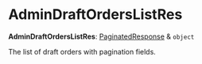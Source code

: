 
# AdminDraftOrdersListRes

 **AdminDraftOrdersListRes**: [PaginatedResponse](../interfaces/medusa.PaginatedResponse.mdx) & `object`

The list of draft orders with pagination fields.
